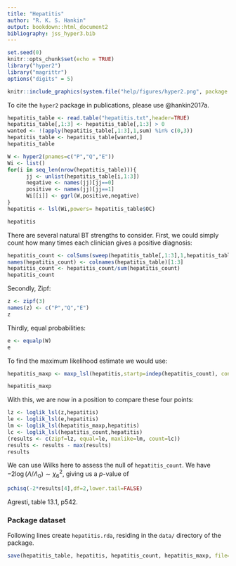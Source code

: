 ```yaml
---
title: "Hepatitis"
author: "R. K. S. Hankin"
output: bookdown::html_document2
bibliography: jss_hyper3.bib
---
```



```r
set.seed(0)
knitr::opts_chunk$set(echo = TRUE)
library("hyper2")
library("magrittr")
options("digits" = 5)
```

```r
knitr::include_graphics(system.file("help/figures/hyper2.png", package = "hyper2"))
```

To cite the `hyper2` package in publications, please use @hankin2017a.

```r
hepatitis_table <- read.table("hepatitis.txt",header=TRUE)
hepatitis_table[,1:3] <- hepatitis_table[,1:3] > 0
wanted <- !(apply(hepatitis_table[,1:3],1,sum) %in% c(0,3))
hepatitis_table <- hepatitis_table[wanted,]
hepatitis_table
```

```r
W <- hyper2(pnames=c("P","Q","E"))
Wi <- list()
for(i in seq_len(nrow(hepatitis_table))){
      jj <- unlist(hepatitis_table[i,1:3])
      negative <- names(jj)[jj==0]
      positive <- names(jj)[jj==1]
      Wi[[i]] <- ggrl(W,positive,negative)
}
hepatitis <- lsl(Wi,powers= hepatitis_table$OC)
```


```r
hepatitis
```			


There are several natural BT strengths to consider.  First, we could
simply count how many times each clinician gives a positive diagnosis:

```r
hepatitis_count <- colSums(sweep(hepatitis_table[,1:3],1,hepatitis_table$OC,"*"))
names(hepatitis_count) <- colnames(hepatitis_table)[1:3]
hepatitis_count <- hepatitis_count/sum(hepatitis_count)
hepatitis_count
```

Secondly, Zipf:


```r
z <- zipf(3)
names(z) <- c("P","Q","E")
z
```

Thirdly, equal probabilities:


```r
e <- equalp(W)
e
```

To find the maximum likelihood estimate we would use:

```r
hepatitis_maxp <- maxp_lsl(hepatitis,startp=indep(hepatitis_count), control=list(trace=110))
```

```r
hepatitis_maxp
```

With this, we are now in a position to compare these four points:

```r
lz <- loglik_lsl(z,hepatitis) 
le <- loglik_lsl(e,hepatitis)
lm <- loglik_lsl(hepatitis_maxp,hepatitis)
lc <- loglik_lsl(hepatitis_count,hepatitis)
(results <- c(zipf=lz, equal=le, maxlike=lm, count=lc))
results <- results - max(results)
results
```

We can use Wilks here to assess the null of `hepatitis_count`.  We
have $-2\log(\Lambda/\Lambda_0)\sim\chi^2_6$, giving us a $p$-value of

```r
pchisq(-2*results[4],df=2,lower.tail=FALSE)
```



Agresti, table 13.1, p542.

### Package dataset {-}

Following lines create `hepatitis.rda`, residing in the `data/`
directory of the package.


```r
save(hepatitis_table, hepatitis, hepatitis_count, hepatitis_maxp, file="hepatitis.rda")
```

